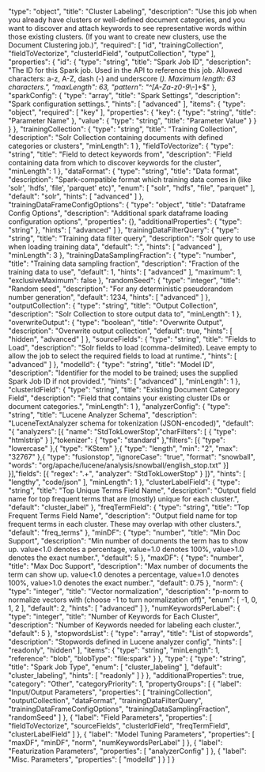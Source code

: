   "type": "object",
  "title": "Cluster Labeling",
  "description": "Use this job when you already have clusters or well-defined document categories, and you want to discover and attach keywords to see representative words within those existing clusters. (If you want to create new clusters, use the Document Clustering job.)",
  "required": [
    "id",
    "trainingCollection",
    "fieldToVectorize",
    "clusterIdField",
    "outputCollection",
    "type"
  ],
  "properties": {
    "id": {
      "type": "string",
      "title": "Spark Job ID",
      "description": "The ID for this Spark job. Used in the API to reference this job. Allowed characters: a-z, A-Z, dash (-) and underscore (_). Maximum length: 63 characters.",
      "maxLength": 63,
      "pattern": "^[A-Za-z0-9_\\-]+$"
    },
    "sparkConfig": {
      "type": "array",
      "title": "Spark Settings",
      "description": "Spark configuration settings.",
      "hints": [
        "advanced"
      ],
      "items": {
        "type": "object",
        "required": [
          "key"
        ],
        "properties": {
          "key": {
            "type": "string",
            "title": "Parameter Name"
          },
          "value": {
            "type": "string",
            "title": "Parameter Value"
          }
        }
      }
    },
    "trainingCollection": {
      "type": "string",
      "title": "Training Collection",
      "description": "Solr Collection containing documents with defined categories or clusters",
      "minLength": 1
    },
    "fieldToVectorize": {
      "type": "string",
      "title": "Field to detect keywords from",
      "description": "Field containing data from which to discover keywords for the cluster",
      "minLength": 1
    },
    "dataFormat": {
      "type": "string",
      "title": "Data format",
      "description": "Spark-compatible format which training data comes in (like 'solr', 'hdfs', 'file', 'parquet' etc)",
      "enum": [
        "solr",
        "hdfs",
        "file",
        "parquet"
      ],
      "default": "solr",
      "hints": [
        "advanced"
      ]
    },
    "trainingDataFrameConfigOptions": {
      "type": "object",
      "title": "Dataframe Config Options",
      "description": "Additional spark dataframe loading configuration options",
      "properties": {},
      "additionalProperties": {
        "type": "string"
      },
      "hints": [
        "advanced"
      ]
    },
    "trainingDataFilterQuery": {
      "type": "string",
      "title": "Training data filter query",
      "description": "Solr query to use when loading training data",
      "default": "*:*",
      "hints": [
        "advanced"
      ],
      "minLength": 3
    },
    "trainingDataSamplingFraction": {
      "type": "number",
      "title": "Training data sampling fraction",
      "description": "Fraction of the training data to use",
      "default": 1,
      "hints": [
        "advanced"
      ],
      "maximum": 1,
      "exclusiveMaximum": false
    },
    "randomSeed": {
      "type": "integer",
      "title": "Random seed",
      "description": "For any deterministic pseudorandom number generation",
      "default": 1234,
      "hints": [
        "advanced"
      ]
    },
    "outputCollection": {
      "type": "string",
      "title": "Output Collection",
      "description": "Solr Collection to store output data to",
      "minLength": 1
    },
    "overwriteOutput": {
      "type": "boolean",
      "title": "Overwrite Output",
      "description": "Overwrite output collection",
      "default": true,
      "hints": [
        "hidden",
        "advanced"
      ]
    },
    "sourceFields": {
      "type": "string",
      "title": "Fields to Load",
      "description": "Solr fields to load (comma-delimited). Leave empty to allow the job to select the required fields to load at runtime.",
      "hints": [
        "advanced"
      ]
    },
    "modelId": {
      "type": "string",
      "title": "Model ID",
      "description": "Identifier for the model to be trained; uses the supplied Spark Job ID if not provided.",
      "hints": [
        "advanced"
      ],
      "minLength": 1
    },
    "clusterIdField": {
      "type": "string",
      "title": "Existing Document Category Field",
      "description": "Field that contains your existing cluster IDs or document categories.",
      "minLength": 1
    },
    "analyzerConfig": {
      "type": "string",
      "title": "Lucene Analyzer Schema",
      "description": "LuceneTextAnalyzer schema for tokenization (JSON-encoded)",
      "default": "{ \"analyzers\": [{ \"name\": \"StdTokLowerStop\",\"charFilters\": [ { \"type\": \"htmlstrip\" } ],\"tokenizer\": { \"type\": \"standard\" },\"filters\": [{ \"type\": \"lowercase\" },{ \"type\": \"KStem\" },{ \"type\": \"length\", \"min\": \"2\", \"max\": \"32767\" },{ \"type\": \"fusionstop\", \"ignoreCase\": \"true\", \"format\": \"snowball\", \"words\": \"org/apache/lucene/analysis/snowball/english_stop.txt\" }] }],\"fields\": [{ \"regex\": \".+\", \"analyzer\": \"StdTokLowerStop\" } ]}",
      "hints": [
        "lengthy",
        "code/json"
      ],
      "minLength": 1
    },
    "clusterLabelField": {
      "type": "string",
      "title": "Top Unique Terms Field Name",
      "description": "Output field name for top frequent terms that are (mostly) unique for each cluster.",
      "default": "cluster_label"
    },
    "freqTermField": {
      "type": "string",
      "title": "Top Frequent Terms Field Name",
      "description": "Output field name for top frequent terms in each cluster. These may overlap with other clusters.",
      "default": "freq_terms"
    },
    "minDF": {
      "type": "number",
      "title": "Min Doc Support",
      "description": "Min number of documents the term has to show up. value<1.0 denotes a percentage, value=1.0 denotes 100%, value>1.0 denotes the exact number.",
      "default": 5
    },
    "maxDF": {
      "type": "number",
      "title": "Max Doc Support",
      "description": "Max number of documents the term can show up. value<1.0 denotes a percentage, value=1.0 denotes 100%, value>1.0 denotes the exact number.",
      "default": 0.75
    },
    "norm": {
      "type": "integer",
      "title": "Vector normalization",
      "description": "p-norm to normalize vectors with (choose -1 to turn normalization off)",
      "enum": [
        -1,
        0,
        1,
        2
      ],
      "default": 2,
      "hints": [
        "advanced"
      ]
    },
    "numKeywordsPerLabel": {
      "type": "integer",
      "title": "Number of Keywords for Each Cluster",
      "description": "Number of Keywords needed for labeling each cluster.",
      "default": 5
    },
    "stopwordsList": {
      "type": "array",
      "title": "List of stopwords",
      "description": "Stopwords defined in Lucene analyzer config",
      "hints": [
        "readonly",
        "hidden"
      ],
      "items": {
        "type": "string",
        "minLength": 1,
        "reference": "blob",
        "blobType": "file:spark"
      }
    },
    "type": {
      "type": "string",
      "title": "Spark Job Type",
      "enum": [
        "cluster_labeling"
      ],
      "default": "cluster_labeling",
      "hints": [
        "readonly"
      ]
    }
  },
  "additionalProperties": true,
  "category": "Other",
  "categoryPriority": 1,
  "propertyGroups": [
    {
      "label": "Input/Output Parameters",
      "properties": [
        "trainingCollection",
        "outputCollection",
        "dataFormat",
        "trainingDataFilterQuery",
        "trainingDataFrameConfigOptions",
        "trainingDataSamplingFraction",
        "randomSeed"
      ]
    },
    {
      "label": "Field Parameters",
      "properties": [
        "fieldToVectorize",
        "sourceFields",
        "clusterIdField",
        "freqTermField",
        "clusterLabelField"
      ]
    },
    {
      "label": "Model Tuning Parameters",
      "properties": [
        "maxDF",
        "minDF",
        "norm",
        "numKeywordsPerLabel"
      ]
    },
    {
      "label": "Featurization Parameters",
      "properties": [
        "analyzerConfig"
      ]
    },
    {
      "label": "Misc. Parameters",
      "properties": [
        "modelId"
      ]
    }
  ]
}
